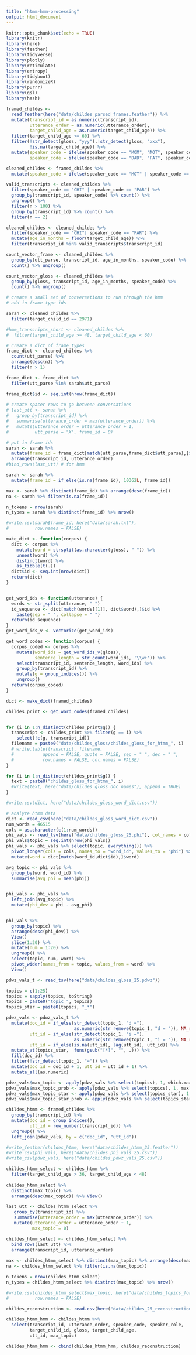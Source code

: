 ```yaml
---
title: "htmm-hmm-processing"
output: html_document
---
```


```r
knitr::opts_chunk$set(echo = TRUE)
library(knitr)
library(here)
library(feather)
library(tidyverse)
library(plotly)
library(reticulate)
library(entropy)
library(tidyboot)
library(randomizeR)
library(purrr)
library(gsl)
library(hash)
```


```r
framed_childes <- 
  read_feather(here("data/childes_parsed_frames.feather")) %>%
  mutate(transcript_id = as.numeric(transcript_id),
         utterance_order = as.numeric(utterance_order),
         target_child_age = as.numeric(target_child_age)) %>%
  filter(target_child_age <= 60) %>%
  filter(!str_detect(gloss, "yyy"),!str_detect(gloss, "xxx"),
         !is.na(target_child_age)) %>%
  mutate(speaker_code = ifelse(speaker_code == "MOM", "MOT", speaker_code),
         speaker_code = ifelse(speaker_code == "DAD", "FAT", speaker_code))
```

```r
cleaned_childes <- framed_childes %>%
  mutate(speaker_code = ifelse(speaker_code == "MOT" | speaker_code == "FAT", "PAR", speaker_code))

valid_transcripts <- cleaned_childes %>%
  filter(speaker_code == "CHI" | speaker_code == "PAR") %>%
  group_by(transcript_id, speaker_code) %>% count() %>%
  ungroup() %>%
  filter(n > 100) %>%
  group_by(transcript_id) %>% count() %>%
  filter(n == 2)
```

```r
cleaned_childes <- cleaned_childes %>% 
  filter(speaker_code == "CHI"| speaker_code == "PAR") %>% 
  mutate(age_in_months = floor(target_child_age)) %>% 
  filter(transcript_id %in% valid_transcripts$transcript_id) 

count_vector_frame <- cleaned_childes %>% 
  group_by(utt_parse, transcript_id, age_in_months, speaker_code) %>%
  count() %>% ungroup()

count_vector_gloss <- cleaned_childes %>%
  group_by(gloss, transcript_id, age_in_months, speaker_code) %>%
  count() %>% ungroup()
```

```r
# create a small set of conversations to run through the hmm
# add in frame type ids

sarah <- cleaned_childes %>%
  filter(target_child_id == 2971)

#hmm_transcripts_short <- cleaned_childes %>%
#  filter(target_child_age >= 48, target_child_age < 60) 

# create a dict of frame types
frame_dict <- cleaned_childes %>%
  count(utt_parse) %>%
  arrange(desc(n)) %>%
  filter(n > 1)

frame_dict <- frame_dict %>%
  filter(utt_parse %in% sarah$utt_parse)

frame_dict$id <- seq.int(nrow(frame_dict))
  
# create spacer rows to go between conversations
# last_utt <- sarah %>%
#   group_by(transcript_id) %>%
#   summarise(utterance_order = max(utterance_order)) %>%
#   mutate(utterance_order = utterance_order + 1,
#          utt_parse = "X", frame_id = 0) 

# put in frame ids
sarah <- sarah %>%
  mutate(frame_id = frame_dict[match(utt_parse,frame_dict$utt_parse),]$id) %>%
  arrange(transcript_id, utterance_order)
#bind_rows(last_utt) # for hmm

sarah <- sarah %>%
  mutate(frame_id = if_else(is.na(frame_id), 10362L, frame_id))

max <- sarah %>% distinct(frame_id) %>% arrange(desc(frame_id))
na <- sarah %>% filter(is.na(frame_id))

n_tokens = nrow(sarah)
n_types = sarah %>% distinct(frame_id) %>% nrow()

#write.csv(sarah$frame_id, here("data/sarah.txt"),
#          row.names = FALSE)

```

```r

make_dict <- function(corpus) {
  dict <- corpus %>%
    mutate(word = strsplit(as.character(gloss), " ")) %>% 
    unnest(word) %>%
    distinct(word) %>%
    as_tibble(t(.))
  dict$id <- seq.int(nrow(dict))
  return(dict)
}


get_word_ids <- function(utterance) {
  words <- str_split(utterance, " ")
  id_sequence <- dict[match(words[[1]], dict$word),]$id %>%
    paste(sep = " ", collapse = " ") 
  return(id_sequence)
}
get_word_ids_v <- Vectorize(get_word_ids)

get_word_codes <- function(corpus) {
  corpus_coded <- corpus %>%
    mutate(word_ids = get_word_ids_v(gloss),
           sentence_length = str_count(word_ids, '\\w+')) %>%
    select(transcript_id, sentence_length, word_ids) %>%
    group_by(transcript_id) %>%
    mutate(g = group_indices()) %>%
    ungroup()
  return(corpus_coded)
}

dict <- make_dict(framed_childes)

childes_print <- get_word_codes(framed_childes)


for (i in 1:n_distinct(childes_print$g)) {
  transcript <- childes_print %>% filter(g == i) %>%
    select(!c(g, transcript_id))
  filename = paste0("data/childes_gloss/childes_gloss_for_htmm_", i)
  # write.table(transcript, filename, 
  #           append = FALSE, quote = FALSE, sep = " ", dec = " ",
  #           row.names = FALSE, col.names = FALSE)
}

for (i in 1:n_distinct(childes_print$g)) {
  text = paste0("childes_gloss_for_htmm_", i)
  #write(text, here("data/childes_gloss_doc_names"), append = TRUE)
}

#write.csv(dict, here("data/childes_gloss_word_dict.csv"))


```

```r
# analyze htmm data
dict <- read_csv(here("data/childes_gloss_word_dict.csv"))
num_words = 46515
cols = as.character(c(1:num_words))
phi_vals <- read_tsv(here("data/childes_gloss_25.phi"), col_names = cols)
phi_vals$topic = seq.int(nrow(phi_vals))
phi_vals <- phi_vals %>% select(topic, everything()) %>%
  pivot_longer(cols = cols, names_to = "word_id", values_to = "phi") %>%
  mutate(word = dict[match(word_id,dict$id),]$word)

avg_topic <- phi_vals %>%
  group_by(word, word_id) %>%
  summarise(avg_phi = mean(phi))


phi_vals <- phi_vals %>%
  left_join(avg_topic) %>%
  mutate(phi_dev = phi - avg_phi)


phi_vals %>%
  group_by(topic) %>%
  arrange(desc(phi_dev)) %>%
  View()
  slice(1:20) %>%
  mutate(num = 1:20) %>%
  ungroup() %>%
  select(topic, num, word) %>%
  pivot_wider(names_from = topic, values_from = word) %>%
  View()

pdwz_vals_t <- read_tsv(here("data/childes_gloss_25.pdwz"))

topics = c(1:25) 
topics = sapply(topics, toString)
topics = paste0("topic_", topics)
topics_star = paste0(topics, "_*")

pdwz_vals <- pdwz_vals_t %>%
  mutate(doc_id = if_else(str_detect(topic_1, "d ="), 
                          as.numeric(str_remove(topic_1, "d = ")), NA_real_),
         utt_id = if_else(str_detect(topic_1, "i ="), 
                          as.numeric(str_remove(topic_1, "i = ")), NA_real_),
         utt_id = if_else(is.na(utt_id), lag(utt_id), utt_id)) %>%
  mutate_at(topics_star,  funs(gsub("[*]", "", .))) %>%
  fill(doc_id) %>%
  filter(!str_detect(topic_1, "=")) %>%
  mutate(doc_id = doc_id + 1, utt_id = utt_id + 1) %>%
  mutate_all(as.numeric)

pdwz_vals$max_topic <- apply(pdwz_vals %>% select(topics), 1, which.max)
pdwz_vals$max_topic_prob <- apply(pdwz_vals %>% select(topics), 1, max)
pdwz_vals$max_topic_star <- apply(pdwz_vals %>% select(topics_star), 1, which.max)
pdwz_vals$max_topic_star_prob <- apply(pdwz_vals %>% select(topics_star), 1, max)

```


```r
childes_htmm <- framed_childes %>%
  group_by(transcript_id) %>%
  mutate(doc_id = group_indices(),
         utt_id = row_number(transcript_id)) %>%
  ungroup() %>%
  left_join(pdwz_vals, by = c("doc_id", "utt_id"))

#write_feather(childes_htmm, here("data/childes_htmm_25.feather"))
#write_csv(phi_vals, here("data/childes_phi_vals_25.csv"))
#write_csv(pdwz_vals, here("data/childes_pdwz_vals_25.csv"))
```

```r
childes_htmm_select <- childes_htmm %>%
  filter(target_child_age > 36, target_child_age < 48) 
  
childes_htmm_select %>%
  distinct(max_topic) %>%
  arrange(desc(max_topic)) %>% View()

last_utt <- childes_htmm_select %>%
   group_by(transcript_id) %>%
   summarise(utterance_order = max(utterance_order)) %>%
   mutate(utterance_order = utterance_order + 1,
          max_topic = 0) 

childes_htmm_select <- childes_htmm_select %>%
  bind_rows(last_utt) %>%
  arrange(transcript_id, utterance_order) 
  
max <- childes_htmm_select %>% distinct(max_topic) %>% arrange(desc(max_topic))
na <- childes_htmm_select %>% filter(is.na(max_topic))

n_tokens = nrow(childes_htmm_select)
n_types = childes_htmm_select %>% distinct(max_topic) %>% nrow()

#write.csv(childes_htmm_select$max_topic, here("data/childes_topics_for_hmm.txt"),
#          row.names = FALSE)

```

```r
childes_reconstruction <- read.csv(here("data/childes_25_reconstruction.csv"))

childes_htmm_hmm <- childes_htmm %>%
  select(transcript_id, utterance_order, speaker_code, speaker_role,
         target_child_id, gloss, target_child_age, 
         utt_id, max_topic)

childes_htmm_hmm <- cbind(childes_htmm_hmm, childes_reconstruction)

```
